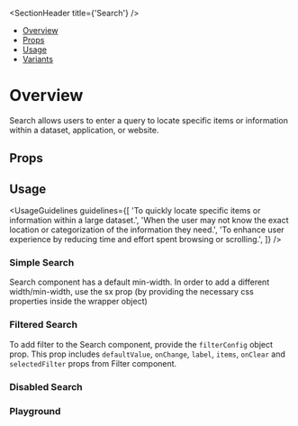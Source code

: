 
<Meta of={SearchStories} />

<SectionHeader title={'Search'} />

- [Overview](#overview)
- [Props](#props)
- [Usage](#usage)
- [Variants](#variants)

# Overview

Search allows users to enter a query to locate specific items or information within a dataset, application, or website.

## Props

<ArgTypes of={Search} />

## Usage

<UsageGuidelines
  guidelines={[
    'To quickly locate specific items or information within a large dataset.',
    'When the user may not know the exact location or categorization of the information they need.',
    'To enhance user experience by reducing time and effort spent browsing or scrolling.',
  ]}
/>

<SubsectionHeader title="Variants" />

### Simple Search

<Tip>
  Search component has a default min-width. In order to add a different width/min-width, use the sx
  prop (by providing the necessary css properties inside the wrapper object)
</Tip>

<Canvas of={SearchStories.SimpleSearch} />

### Filtered Search

To add filter to the Search component, provide the `filterConfig` object prop. This prop includes `defaultValue`, `onChange`, `label`, `items`, `onClear` and `selectedFilter` props from Filter component.

<Canvas of={SearchStories.FilteredSearch} />

### Disabled Search

<Canvas of={SearchStories.DisabledSearch} />

### Playground

<Canvas of={SearchStories.Playground} />
